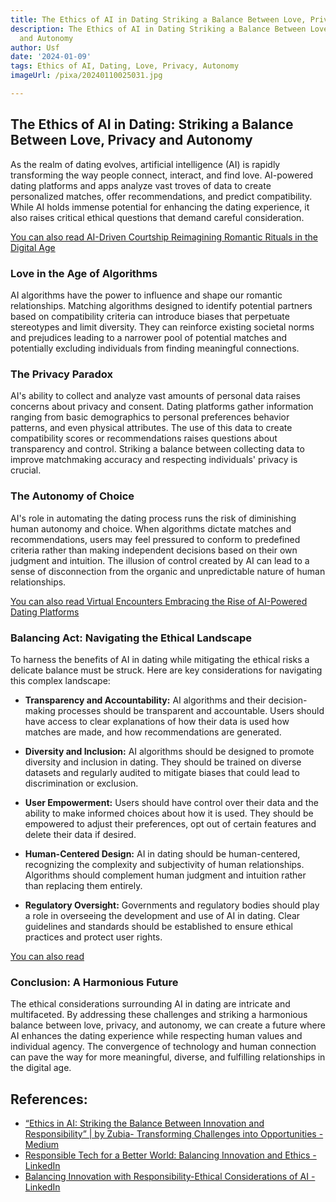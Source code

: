 ```yaml
---
title: The Ethics of AI in Dating Striking a Balance Between Love, Privacy, and Autonomy
description: The Ethics of AI in Dating Striking a Balance Between Love, Privacy,
  and Autonomy
author: Usf
date: '2024-01-09'
tags: Ethics of AI, Dating, Love, Privacy, Autonomy
imageUrl: /pixa/20240110025031.jpg

---
```

## The Ethics of AI in Dating: Striking a Balance Between Love, Privacy and Autonomy

As the realm of dating evolves, artificial intelligence (AI) is  rapidly transforming the  way people connect, interact, and find love. AI-powered dating platforms and apps analyze vast  troves  of data  to create personalized  matches, offer recommendations, and predict compatibility. While AI holds immense potential for enhancing the dating experience, it also raises critical ethical questions that demand careful consideration.

[You can also read AI-Driven Courtship Reimagining Romantic Rituals in the Digital Age](AI-Driven%20Courtship%20Reimagining%20Romantic%20Rituals%20in%20the%20Digital%20Age)


### Love  in the Age of Algorithms

AI  algorithms have the power to influence and shape our romantic relationships. Matching algorithms designed to identify potential  partners based on  compatibility criteria can introduce biases that perpetuate stereotypes and limit  diversity. They can reinforce existing societal norms  and prejudices leading to a narrower pool of potential matches and potentially excluding individuals from finding meaningful connections.

### The Privacy  Paradox

AI's ability to collect and analyze vast amounts of personal data raises concerns about privacy and consent. Dating platforms gather information ranging  from basic demographics to personal preferences behavior patterns, and even physical attributes. The use of this data  to create compatibility scores or recommendations raises questions about transparency and control. Striking a balance between collecting data to improve matchmaking accuracy and respecting individuals'  privacy is  crucial.

### The Autonomy  of Choice

AI's role in  automating the dating process runs the risk of diminishing  human autonomy and choice. When algorithms dictate matches and recommendations,  users may feel  pressured to conform to predefined criteria rather than making independent decisions based on  their own judgment and intuition. The illusion of control created by AI can lead  to a sense of disconnection from the  organic  and unpredictable nature  of human relationships.

[You can also read Virtual Encounters Embracing the Rise of AI-Powered  Dating Platforms](Virtual%20Encounters%20Embracing%20the%20Rise%20of%20AI-Powered%20Dating%20Platforms)


### Balancing Act: Navigating the Ethical  Landscape

To  harness the  benefits of AI  in  dating while mitigating the ethical risks a  delicate balance  must be struck. Here are key considerations for navigating this complex landscape:

-  **Transparency and Accountability:** AI algorithms and their decision-making processes should be transparent and accountable. Users should have access to clear explanations  of how their data is used how matches are made, and how  recommendations are generated.

- **Diversity and Inclusion:**  AI algorithms should be designed to promote diversity and inclusion in dating. They should be trained on diverse datasets and  regularly audited to mitigate biases that  could lead to discrimination or exclusion.

- **User Empowerment:** Users should have control  over their data and the ability to make informed choices about how  it is used. They should be empowered to adjust their preferences, opt out of certain features and delete  their data  if desired.

- **Human-Centered Design:** AI in dating should be human-centered, recognizing the complexity and subjectivity of human relationships. Algorithms should complement human judgment and intuition rather than replacing them entirely.

- **Regulatory Oversight:** Governments and regulatory bodies should  play a role in  overseeing the development and use  of AI in dating. Clear guidelines and standards should be established to ensure  ethical practices and protect user rights.

[You can  also read ]()


### Conclusion:  A  Harmonious Future

The ethical considerations surrounding AI in dating are intricate and multifaceted. By  addressing these challenges and striking a harmonious balance between love, privacy,  and autonomy, we can create a future where AI enhances the dating  experience while respecting human  values and individual agency. The convergence of technology and human connection can pave  the way for more meaningful, diverse, and fulfilling relationships in the digital age.

## References:
- [“Ethics in AI: Striking the Balance Between Innovation and Responsibility” | by Zubia-  Transforming Challenges into Opportunities - Medium](https://medium.com/@zubiazulfiqar86/ethics-in-ai-striking-the-balance-between-innovation-and-responsibility-a2878c028f60)
- [Responsible Tech for a Better World: Balancing Innovation and Ethics - LinkedIn](https://www.linkedin.com/pulse/responsible-tech-better-world-balancing-innovation-ethics-yildirim)
- [Balancing Innovation with Responsibility-Ethical Considerations of AI - LinkedIn](https://www.linkedin.com/pulse/balancing-innovation-responsibility-ethical-considerations)
